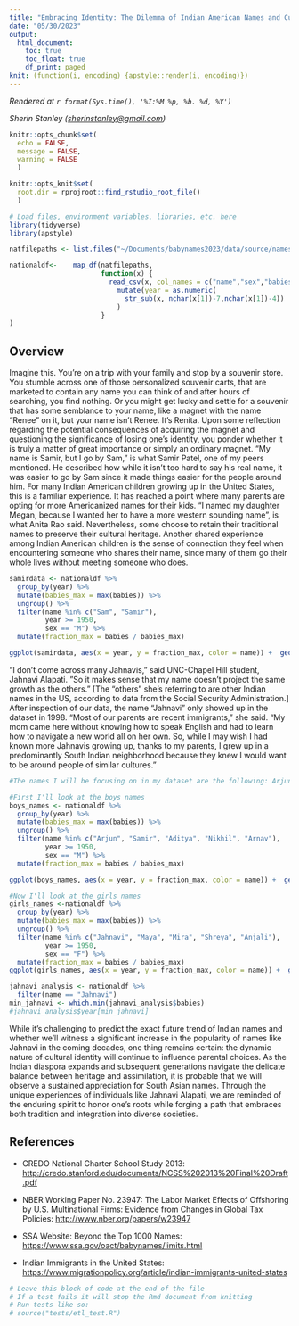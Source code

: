 ```yaml
---
title: "Embracing Identity: The Dilemma of Indian American Names and Cultural Heritage"
date: "05/30/2023"
output:
  html_document:
    toc: true
    toc_float: true
    df_print: paged
knit: (function(i, encoding) {apstyle::render(i, encoding)})
---
```


<!-- Timestamp: leave this in to automatically track when a file is rendered -->

*Rendered at `r format(Sys.time(), '%I:%M %p, %b. %d, %Y')`*

<!-- Contact info: leave author/reporter/editor contact info here -->

*Sherin Stanley ([sherinstanley\@gmail.com](mailto:sherinstanley@gmail.com){.email})*

```r
knitr::opts_chunk$set(
  echo = FALSE,
  message = FALSE,
  warning = FALSE
  )

knitr::opts_knit$set(
  root.dir = rprojroot::find_rstudio_root_file()
  )

```

```r
# Load files, environment variables, libraries, etc. here
library(tidyverse)
library(apstyle)

natfilepaths <- list.files("~/Documents/babynames2023/data/source/names", full.names = TRUE)

nationaldf<-    map_df(natfilepaths,
                       function(x) {
                         read_csv(x, col_names = c("name","sex","babies")) %>%
                           mutate(year = as.numeric(
                             str_sub(x, nchar(x[1])-7,nchar(x[1])-4))
                           )
                       }
)
```

## Overview


  Imagine this. You're on a trip with your family and stop by a souvenir store. You stumble across one of those personalized souvenir carts, that are marketed to contain any name you can think of and after hours of searching, you find nothing. Or you might get lucky and settle for a souvenir that has some semblance to your name, like a magnet with the name "Renee" on it, but your name isn't Renee. It's Renita. Upon some reflection regarding the potential consequences of acquiring the magnet and questioning the significance of losing one's identity, you ponder whether it is truly a matter of great importance or simply an ordinary magnet.
  "My name is Samir, but I go by Sam," is what Samir Patel, one of my peers mentioned. He described how while it isn't too hard to say his real name, it was easier to go by Sam since it made things easier for the people around him. For many Indian American children growing up in the United States, this is a familiar experience. It has reached a point where many parents are opting for more Americanized names for their kids. "I named my daughter Megan, because I wanted her to have a more western sounding name", is what Anita Rao said. Nevertheless, some choose to retain their traditional names to preserve their cultural heritage. Another shared experience among Indian American children is the sense of connection they feel when encountering someone who shares their name, since many of them go their whole lives without meeting someone who does. 
  
```r
samirdata <- nationaldf %>%
  group_by(year) %>%
  mutate(babies_max = max(babies)) %>%
  ungroup() %>%
  filter(name %in% c("Sam", "Samir"), 
         year >= 1950,
         sex == "M") %>%
  mutate(fraction_max = babies / babies_max)

ggplot(samirdata, aes(x = year, y = fraction_max, color = name)) +  geom_line() + scale_y_log10(labels=scales::label_percent()) + labs(title = "Growth of Samir", caption = "Source: Social Security Administration", x = "Year", y = "%  of all Boy Babies", color = "Name") + theme_ap(family = "") + theme(legend.position = "right")
```
  
  
  “I don't come across many Jahnavis,” said UNC-Chapel Hill student, Jahnavi Alapati. ”So it makes sense that my name doesn't project the same growth as the others." [The “others” she’s referring to are other Indian names in the US, according to data from the Social Security Administration.] After inspection of our data, the name "Jahnavi" only showed up in the dataset in 1998.
  "Most of our parents are recent immigrants,” she said. “My mom came here without knowing how to speak English and had to learn how to navigate a new world all on her own. So, while I may wish I had known more Jahnavis growing up, thanks to my parents, I grew up in a predominantly South Indian neighborhood because they knew I would want to be around people of similar cultures." 


```r
#The names I will be focusing on in my dataset are the following: Arjun, Samir, Aditya, Nikhil, Arnav, Jahnavi, Maya, Mira, Anjali, Shreya

#First I'll look at the boys names
boys_names <- nationaldf %>%
  group_by(year) %>%
  mutate(babies_max = max(babies)) %>%
  ungroup() %>%
  filter(name %in% c("Arjun", "Samir", "Aditya", "Nikhil", "Arnav"), 
         year >= 1950,
         sex == "M") %>%
  mutate(fraction_max = babies / babies_max)

ggplot(boys_names, aes(x = year, y = fraction_max, color = name)) +  geom_line() + scale_y_log10(labels=scales::label_percent()) + labs(title = "Popularity of These Indian Boy Names", caption = "Source: Social Security Administration", x = "Year", y = "%  of all Boy Babies", color = "Name") + theme_ap(family = "") + theme(legend.position = "right")
```

```r
#Now I'll look at the girls names
girls_names <-nationaldf %>%
  group_by(year) %>%
  mutate(babies_max = max(babies)) %>%
  ungroup() %>%
  filter(name %in% c("Jahnavi", "Maya", "Mira", "Shreya", "Anjali"), 
         year >= 1950,
         sex == "F") %>%
  mutate(fraction_max = babies / babies_max)
ggplot(girls_names, aes(x = year, y = fraction_max, color = name)) +  geom_line() + scale_y_log10(labels=scales::label_percent()) + labs(title = "Popularity of These Indian Girl Names", x = "Year", y = "%  of all Girl Babies", caption = "Source: Social Security Administration") + theme_ap(family = "") + theme(legend.position = "right")
```

```r
jahnavi_analysis <- nationaldf %>%
  filter(name == "Jahnavi")
min_jahnavi <- which.min(jahnavi_analysis$babies)
#jahnavi_analysis$year[min_jahnavi]
```


  While it's challenging to predict the exact future trend of Indian names and whether we'll witness a significant increase in the popularity of names like Jahnavi in the coming decades, one thing remains certain: the dynamic nature of cultural identity will continue to influence parental choices. As the Indian diaspora expands and subsequent generations navigate the delicate balance between heritage and assimilation, it is probable that we will observe a sustained appreciation for South Asian names. Through the unique experiences of individuals like Jahnavi Alapati, we are reminded of the enduring spirit to honor one's roots while forging a path that embraces both tradition and integration into diverse societies.
  
## References

<!-- This section is for including references to related material -->

-   CREDO National Charter School Study 2013: <http://credo.stanford.edu/documents/NCSS%202013%20Final%20Draft.pdf>

-   NBER Working Paper No. 23947: The Labor Market Effects of Offshoring by U.S. Multinational Firms: Evidence from Changes in Global Tax Policies: <http://www.nber.org/papers/w23947>

-   SSA Website: Beyond the Top 1000 Names: <https://www.ssa.gov/oact/babynames/limits.html>

-   Indian Immigrants in the United States: <https://www.migrationpolicy.org/article/indian-immigrants-united-states>

<!-- This section is for a tests code block -->

```r
# Leave this block of code at the end of the file
# If a test fails it will stop the Rmd document from knitting
# Run tests like so:
# source("tests/etl_test.R")
```
